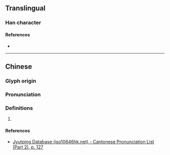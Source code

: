 {{character info/new}}
==Translingual==

===Han character===
{{Han char|rn=75|rad=木|as=06|sn=10|four=22904|canj=OGD,XOGD|ids=⿱[[任]][[木]]}}

====References====
* {{Han ref|kx=0522.240|dkj=14711|dj=0910.250|hdz=21201.040|uh=6820|ud=26656|bh=D1F4|bd=53748}}

----

==Chinese==
{{zh-forms}}

===Glyph origin===
{{Han etym}}

===Pronunciation===
{{zh-pron
|m=rěn
|c=jam6
|mc=y
|oc=y
|cat=
}}

===Definitions===
{{zh-hanzi}}

# {{rfdef|zh}}

====References====
* [http://www.iso10646hk.net/jp/document/download.jsp Jyutping Database (iso10646hk.net) - Cantonese Pronunciation List (Part 2), p. 127]
